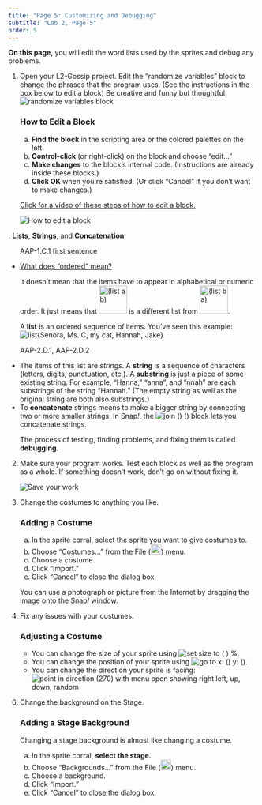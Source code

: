 ```yaml
---
title: "Page 5: Customizing and Debugging"
subtitle: "Lab 2, Page 5"
order: 5
---
```


```{=html}
<script type="text/javascript" src="/utilities/gifffer.min.js"></script>
```
```{=html}
<script type="text/javascript">window.onload = function() {Gifffer();}</script>
```
<link rel="stylesheet" type="text/css" href="/css/bjc-gifffer.css">

::: learn
<p><strong>On this page,</strong> you will edit the word lists used by the sprites and debug any problems.</p>
:::

::: {#first .forYouToDo}
<ol>

<li>

Open your L2-Gossip project.  Edit the “randomize variables” block to change the phrases that the program uses. (See the instructions in the box below to edit a block) Be creative and funny but thoughtful.
<br /> <img src="/img/1-introduction/randomize-variables.png" title="randomize variables block" alt="randomize variables block" class="indent"/>

::: narrower
<h3><strong>How to Edit a Block</strong></h3>

<ol type="a">

<li><strong>Find the block</strong> in the scripting area or the colored palettes on the left.</li>

<li><strong>Control-click</strong> (or right-click) on the block and choose "edit..."</li>

<li><strong>Make changes</strong> to the block's internal code. (Instructions are already inside these blocks.)</li>

<li><strong>Click OK</strong> when you're satisfied. (Or click "Cancel" if you don't want to make changes.)</li>

</ol>

::: endnote

<a href="#hint-edit-block" data-bs-toggle="collapse" title="Click for a video of these steps of how to edit a block.">Click for a video of these steps of how to edit a block.</a>

::: {#hint-edit-block .collapse}
::: {style="display:block;"}
<img src="/img/1-introduction/U1ImageVideoAddendum_img/U1L2P2-EditABlock.gif" title="How to edit a block" alt="How to edit a block"/>
:::
:::
:::
:::

</li>

</ol>
:::

::: vocabFullWidth
: <strong>Lists</strong>, <strong>Strings</strong>, and <strong>Concatenation</strong>

<ul>

<!--<div class="index-term" id="report</code>"></div>-->

::: comment
AAP-1.C.1 first sentence
:::

<li>

::: sidenoteBig
<a href="#ordered" data-bs-toggle="collapse" title='What does "ordered" mean?'>What does "ordered" mean?</a>

::: {#ordered .collapse}
It doesn't mean that the items have to appear in alphabetical or numeric order. It just means that <img src="/img/1-introduction/list-a-b.png" title="(list a b" alt="(list a b)" height="57"/> is a different list from <img src="/img/1-introduction/list-b-a.png" title="(list b a)" alt="(list b a)" height="57"/>.
:::
:::

A <strong>list</strong> is an ordered sequence of items. You've seen this example:<br /> <img src="/img/1-introduction/list-from-who-result.png" title="list{Senora, Ms. C, my cat, Hannah, Jake}" alt="list{Senora, Ms. C, my cat, Hannah, Jake}" class="indent"/>

</li>

::: comment
AAP-2.D.1, AAP-2.D.2
:::

<li>The items of this list are <em>strings</em>. A <strong>string</strong> is a sequence of characters (letters, digits, punctuation, etc.). A <strong>substring</strong> is just a piece of some existing string. For example, "Hanna," "anna", and "nnah" are each substrings of the string "Hannah." (The empty string as well as the original string are both also substrings.)</li>

<li>To <strong>concatenate</strong> strings means to make a bigger string by connecting two or more smaller strings. In Snap<em>!</em>, the <img src="/img/blocks/join()().png" title="join () ()" alt="join () ()" class="inline nopadtb"/> block lets you concatenate strings.</li>

</ul>
:::

::: forYouToDo
```{=html}
<!--<div class="index-term" id="list</code>"></div>
<div class="index-term" id="join</code>"></div>-->
```
<ol start="2">

::: vocabBig
<p>The process of testing, finding problems, and fixing them is called <strong>debugging</strong>.</p>
:::

<li>Make sure your program works. Test each block as well as the program as a whole. If something doesn't work, don't go on without fixing it.</li>

<img src="/img/icons/save-now.png" title="Save your work" alt="Save your work" class="inline"/>

<li>

Change the costumes to anything you like.

::: narrower
<h3><strong>Adding a Costume</strong></h3>

<ol type="a">

<li>In the sprite corral, select the sprite you want to give costumes to.</li>

<li>Choose "Costumes..." from the File (<img src="/img/1-introduction/file_button.png" title="File button" alt="File button" style="height:1.5em;"/>) menu.</li>

<li>Choose a costume.</li>

<li>Click "Import."</li>

<li>Click "Cancel" to close the dialog box.</li>

</ol>
:::

::: endnote
You can use a photograph or picture from the Internet by dragging the image onto the Snap<i>!</i> window.
:::

</li>

<li>

Fix any issues with your costumes.

::: narrower
<h3><strong>Adjusting a Costume</strong></h3>

```{=html}
<!--<div class="index-term" id="set size</code>"></div>
<div class="index-term" id="go to x y</code>"></div>
<div class="index-term" id="point in direction</code>"></div>-->
```
<ul>

<li>You can change the size of your sprite using <img src="/img/blocks/set-size-empty.png" title="set size to ( ) %" alt="set size to ( ) %" class="inline nopadtb"/>.</li>

<li>You can change the position of your sprite using <img src="/img/blocks/go-to-x-y.png" title="go to x: () y: ()" alt="go to x: () y: ()" class="inline nopadtb"/>.</li>

<li>You can change the direction your sprite is facing:<br /> <img src="/img/1-introduction/point-in-direction-menu-showing.png" title="point in direction (270) with menu open showing right left, up, down, random" alt="point in direction (270) with menu open showing right left, up, down, random" class="indent"/><br></li>

</ul>
:::

```{=html}
<!--<div class="endnote">You may also want to adjust the rotation style of your sprite using the buttons near the upper left corner of your scripting area.<br />
<img class="indent" src="/img/1-introduction/U1ImageVideoAddendum_img/U1L5-Rotate1.png"  height="100" alt="can rotate button" title="can rotate button" />
<img src="/img/1-introduction/U1ImageVideoAddendum_img/U1L5p2-puppyrotate1.gif"  height="100" alt="rotating puppy" title="rotating puppy"/><br />
<img class="indent" src="/img/1-introduction/U1ImageVideoAddendum_img/U1L5-Rotate2.png"  height="100" alt="only face left/right button" title="only face left/right button"/>
<img src="/img/1-introduction/U1ImageVideoAddendum_img/U1L5p2-puppyrotate2.gif" height="100" alt="left/right facing puppy" title="left/right facing puppy"/><br />
<img class="indent" src="/img/1-introduction/U1ImageVideoAddendum_img/U1L5-Rotate3.png"  height="100" alt="don't rotate button" title="don't rotate button"/>
<img src="/img/1-introduction/U1ImageVideoAddendum_img/U1L5p2-puppyrotate3.png"  height="95" alt="non-rotating puppy" title="non-rotating puppy"/>
</div>-->
```
</li>

</ol>
:::

::: ifTime
<ol start="6">

<li>

Change the background on the Stage.<br />

::: narrowblue
<h3><strong>Adding a Stage Background</strong></h3>

::: endnote
Changing a stage background is almost like changing a costume.
:::

<ol type="a">

<li>In the sprite corral, <strong>select the stage.</strong></li>

<li>Choose "Backgrounds..." from the File (<img src="/img/1-introduction/file_button.png" title="File button" alt="File button" style="height:1.5em;"/>) menu.</li>

<li>Choose a background.</li>

<li>Click "Import."</li>

<li>Click "Cancel" to close the dialog box.</li>

</ol>
:::

</li>

</ol>
:::
